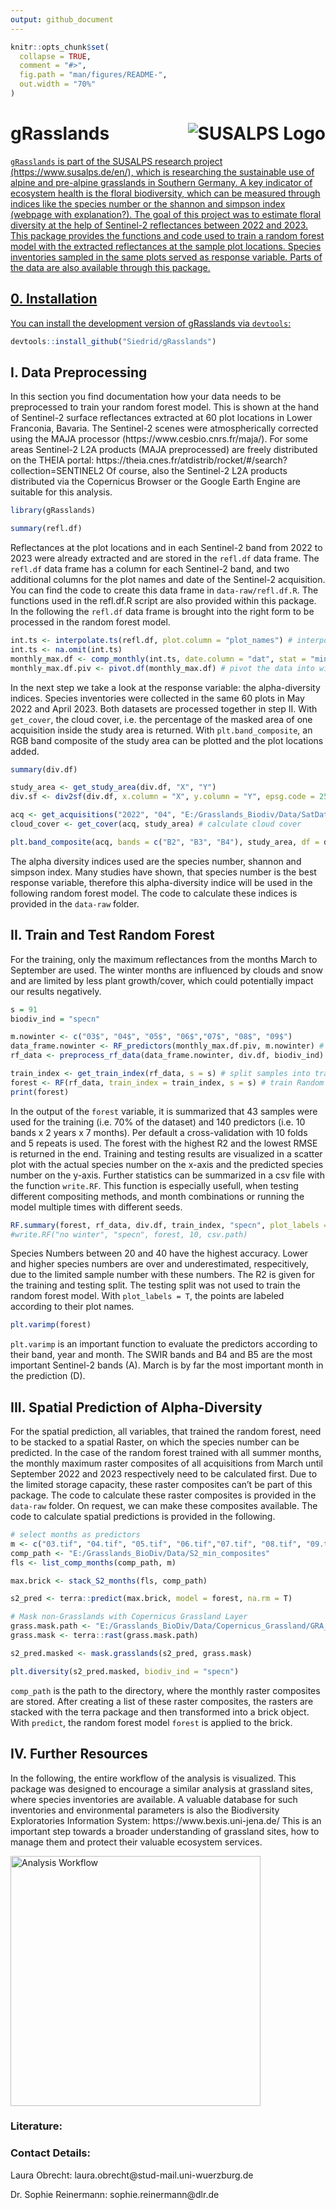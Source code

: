 ```yaml
---
output: github_document
---
```


<!-- README.md is generated from README.Rmd. Please edit that file -->

```r
knitr::opts_chunk$set(
  collapse = TRUE,
  comment = "#>",
  fig.path = "man/figures/README-",
  out.width = "70%"
)
```

# gRasslands <a href="https://www.susalps.de/en/"><img align="right" src="man/figures/logo_susalps_kl.jpg" alt="SUSALPS Logo" />


<!-- badges: start -->
<!-- badges: end -->

`gRasslands` is part of the SUSALPS research project (https://www.susalps.de/en/), which is researching the sustainable use of alpine and pre-alpine grasslands in Southern Germany. A key indicator of ecosystem health is the floral biodiversity, which can be measured through indices like the species number or the shannon and simpson index (webpage with explanation?). The goal of this project was to estimate floral diversity at the help of Sentinel-2 reflectances between 2022 and 2023.
This package provides the functions and code used to train a random forest model with the extracted reflectances at the sample plot locations. Species inventories sampled in the same plots served as response variable.
Parts of the data are also available through this package.

## 0. Installation

You can install the development version of gRasslands via `devtools`:

``` r
devtools::install_github("Siedrid/gRasslands")
```

## I. Data Preprocessing

In this section you find documentation how your data needs to be preprocessed to train your random forest model. This is shown at the hand of Sentinel-2 surface reflectances extracted at 60 plot locations in Lower Franconia, Bavaria. The Sentinel-2 scenes were atmospherically corrected using the MAJA processor (https://www.cesbio.cnrs.fr/maja/). For some areas Sentinel-2 L2A products (MAJA preprocessed) are freely distributed on the THEIA portal: https://theia.cnes.fr/atdistrib/rocket/#/search?collection=SENTINEL2
Of course, also the Sentinel-2 L2A products distributed via the Copernicus Browser or the Google Earth Engine are suitable for this analysis.

```r
library(gRasslands)

summary(refl.df)

```

Reflectances at the plot locations and in each Sentinel-2 band from 2022 to 2023 were already extracted and are stored in the `refl.df` data frame. The `refl.df` data frame has a column for each Sentinel-2 band, and two additional columns for the plot names and date of the Sentinel-2 acquisition. You can find the code to create this data frame in `data-raw/refl.df.R`. The functions used in the refl.df.R script are also provided within this package. In the following the `refl.df` data frame is brought into the right form to be processed in the random forest model.

```r
int.ts <- interpolate.ts(refl.df, plot.column = "plot_names") # interpolate missing values
int.ts <- na.omit(int.ts)
monthly_max.df <- comp_monthly(int.ts, date.column = "dat", stat = "min") # composite to monthly maximum reflectances
monthly_max.df.piv <- pivot.df(monthly_max.df) # pivot the data into wide table

```

In the next step we take a look at the response variable: the alpha-diversity indices. Species inventories were collected in the same 60 plots in May 2022 and April 2023. Both datasets are processed together in step II. With `get_cover`, the cloud cover, i.e. the percentage of the masked area of one acquisition inside the study area is returned. With `plt.band_composite`, an RGB band composite of the study area can be plotted and the plot locations added.

```r
summary(div.df)

study_area <- get_study_area(div.df, "X", "Y")
div.sf <- div2sf(div.df, x.column = "X", y.column = "Y", epsg.code = 25832, write = F)

acq <- get_acquisitions("2022", "04", "E:/Grasslands_Biodiv/Data/SatData/")[1]
cloud_cover <- get_cover(acq, study_area) # calculate cloud cover

plt.band_composite(acq, bands = c("B2", "B3", "B4"), study_area, df = div.df, add.plots = T)

```

The alpha diversity indices used are the species number, shannon and simpson index. Many studies have shown, that species number is the best response variable, therefore this alpha-diversity indice will be used in the following random forest model. The code to calculate these indices is provided in the `data-raw` folder.


## II. Train and Test Random Forest

For the training, only the maximum reflectances from the months March to September are used. The winter months are influenced by clouds and snow and are limited by less plant growth/cover, which could potentially impact our results negatively.

```r
s = 91
biodiv_ind = "specn"

m.nowinter <- c("03$", "04$", "05$", "06$","07$", "08$", "09$")
data_frame.nowinter <- RF_predictors(monthly_max.df.piv, m.nowinter) # use only months from March to September
rf_data <- preprocess_rf_data(data_frame.nowinter, div.df, biodiv_ind) # merge reflectance and alpha diversity dataframe

train_index <- get_train_index(rf_data, s = s) # split samples into training and testing (70:30)
forest <- RF(rf_data, train_index = train_index, s = s) # train Random Forest
print(forest)
```

In the output of the `forest` variable, it is summarized that 43 samples were used for the training (i.e. 70% of the dataset) and 140 predictors (i.e. 10 bands x 2 years x 7 months). Per default a cross-validation with 10 folds and 5 repeats is used. The forest with the highest R2 and the lowest RMSE is returned in the end.
Training and testing results are visualized in a scatter plot with the actual species number on the x-axis and the predicted species number on the y-axis. Further statistics can be summarized in a csv file with the function `write.RF`. This function is especially usefull, when testing different compositing methods, and month combinations or running the model multiple times with different seeds.

```r
RF.summary(forest, rf_data, div.df, train_index, "specn", plot_labels = F) # returns scatter plot
#write.RF("no winter", "specn", forest, 10, csv.path)
```

Species Numbers between 20 and 40 have the highest accuracy. Lower and higher species numbers are over and underestimated, respecitively, due to the limited sample number with these numbers. The R2 is given for the training and testing split. The testing split was not used to train the random forest model.
With `plot_labels = T`, the points are labeled according to their plot names.

```r

plt.varimp(forest)

```

`plt.varimp` is an important function to evaluate the predictors according to their band, year and month. The SWIR bands and B4 and B5 are the most important Sentinel-2 bands (A). March is by far the most important month in the prediction (D).

## III. Spatial Prediction of Alpha-Diversity

For the spatial prediction, all variables, that trained the random forest, need to be stacked to a spatial Raster, on which the species number can be predicted. In the case of the random forest trained with all summer months, the monthly maximum raster composites of all acquisitions from March until September 2022 and 2023 respectively need to be calculated first. Due to the limited storage capacity, these raster composites can't be part of this package. The code to calculate these raster composites is provided in the `data-raw` folder. On request, we can make these composites available. The code to calculate spatial predictions is provided in the following.

```r

# select months as predictors 
m <- c("03.tif", "04.tif", "05.tif", "06.tif","07.tif", "08.tif", "09.tif")
comp_path <- "E:/Grasslands_BioDiv/Data/S2_min_composites"
fls <- list_comp_months(comp_path, m)

max.brick <- stack_S2_months(fls, comp_path)

s2_pred <- terra::predict(max.brick, model = forest, na.rm = T)

# Mask non-Grasslands with Copernicus Grassland Layer
grass.mask.path <- "E:/Grasslands_BioDiv/Data/Copernicus_Grassland/GRA_2018_010m_03035_V1_0.tif"
grass.mask <- terra::rast(grass.mask.path)

s2_pred.masked <- mask.grasslands(s2_pred, grass.mask)

plt.diversity(s2_pred.masked, biodiv_ind = "specn")

```

`comp_path` is the path to the directory, where the monthly raster composites are stored. After creating a list of these raster composites, the rasters are stacked with the terra package and then transformed into a brick object. With `predict`, the random forest model `forest` is applied to the brick.

## IV. Further Resources

In the following, the entire workflow of the analysis is visualized. This package was designed to encourage a similar analysis at grassland sites, where species inventories are available. A valuable database for such inventories and environmental parameters is also the Biodiversity Exploratories Information System: https://www.bexis.uni-jena.de/
This is an important step towards a broader understanding of grassland sites, how to manage them and protect their valuable ecosystem services.

<img src="man/figures/GrasslandsBiodiv_Flowchart.drawio.png" alt="Analysis Workflow" style="width: 400px;"/>


### Literature:

### Contact Details:

Laura Obrecht: laura.obrecht@stud-mail.uni-wuerzburg.de

Dr. Sophie Reinermann: sophie.reinermann@dlr.de
